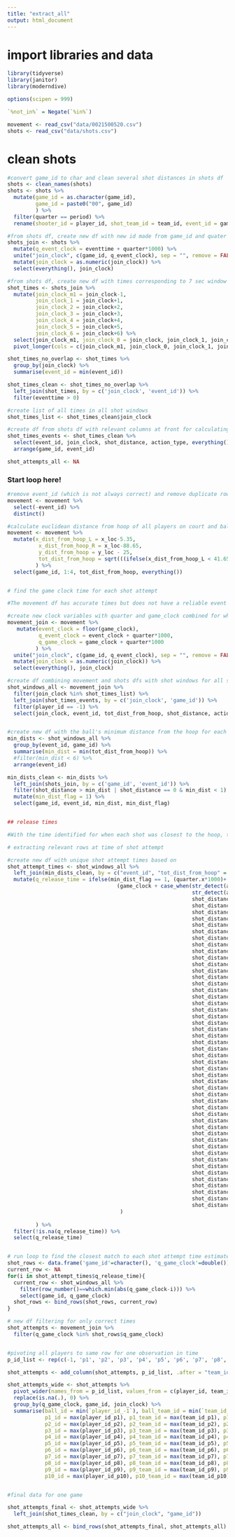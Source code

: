 ```yaml
---
title: "extract_all"
output: html_document
---
```


# import libraries and data
```r
library(tidyverse)
library(janitor)
library(moderndive)

options(scipen = 999)

`%not_in%` = Negate(`%in%`)
```

```r
movement <- read_csv("data/0021500520.csv")
shots <- read_csv("data/shots.csv")
```


# clean shots
```r

#convert game_id to char and clean several shot distances in shots df
shots <- clean_names(shots)
shots <- shots %>% 
  mutate(game_id = as.character(game_id),
         game_id = paste0("00", game_id)
         ) %>% 
  filter(quarter == period) %>% 
  rename(shooter_id = player_id, shot_team_id = team_id, event_id = game_event_id)

#from shots df, create new df with new id made from game_id and quater + whole seconds
shots_join <- shots %>% 
  mutate(q_event_clock = eventtime + quarter*1000) %>% 
  unite("join_clock", c(game_id, q_event_clock), sep = "", remove = FALSE) %>% 
  mutate(join_clock = as.numeric(join_clock)) %>% 
  select(everything(), join_clock)

#from shots df, create new df with times corresponding to 7 sec window during which shot was closest to hoop
shot_times <- shots_join %>% 
  mutate(join_clock_m1 = join_clock-1,
         join_clock_1 = join_clock+1,
         join_clock_2 = join_clock+2,
         join_clock_3 = join_clock+3,
         join_clock_4 = join_clock+4,
         join_clock_5 = join_clock+5,
         join_clock_6 = join_clock+6) %>% 
  select(join_clock_m1, join_clock_0 = join_clock, join_clock_1, join_clock_2, join_clock_3, join_clock_4, join_clock_5, join_clock_6, event_id, game_id, shot_distance, action_type, everything()) %>% 
  pivot_longer(cols = c(join_clock_m1, join_clock_0, join_clock_1, join_clock_2, join_clock_3, join_clock_4, join_clock_5, join_clock_6), values_to = 'join_clock')

shot_times_no_overlap <- shot_times %>%
  group_by(join_clock) %>% 
  summarise(event_id = min(event_id))

shot_times_clean <- shot_times_no_overlap %>% 
  left_join(shot_times, by = c('join_clock', 'event_id')) %>% 
  filter(eventtime > 0)

#create list of all times in all shot windows 
shot_times_list <- shot_times_clean$join_clock

#create df from shots df with relevant columns at front for calculating shot release time in movement df
shot_times_events <- shot_times_clean %>% 
  select(event_id, join_clock, shot_distance, action_type, everything()) %>% 
  arrange(game_id, event_id)
```



```r
shot_attempts_all <- NA
```


### Start loop here!


```r

#remove event_id (which is not always correct) and remove duplicate rows from movement df
movement <- movement %>% 
  select(-event_id) %>% 
  distinct()

#calculate euclidean distance from hoop of all players on court and ball
movement <- movement %>% 
  mutate(x_dist_from_hoop_L = x_loc-5.35,
          x_dist_from_hoop_R = x_loc-88.65,
          y_dist_from_hoop = y_loc - 25,
          tot_dist_from_hoop = sqrt(((ifelse(x_dist_from_hoop_L < 41.65, x_dist_from_hoop_L, x_dist_from_hoop_R))^2)+(y_dist_from_hoop^2))
         ) %>% 
  select(game_id, 1:4, tot_dist_from_hoop, everything())


# find the game clock time for each shot attempt

#The movement df has accurate times but does not have a reliable event id. The shots df has accurate event id's but does not have reliable times. To join these two df's, the unreliable shot times will be cross referenced against a window of time in the movement df, to find a closer estimate to the exact moment a shot attempt began.

#create new clock variables with quarter and game_clock combined for whole seconds and hundredths of seconds in movement df
movement_join <- movement %>% 
   mutate(event_clock = floor(game_clock),
          q_event_clock = event_clock + quarter*1000,
          q_game_clock = game_clock + quarter*1000
         ) %>% 
  unite("join_clock", c(game_id, q_event_clock), sep = "", remove = FALSE) %>%
  mutate(join_clock = as.numeric(join_clock)) %>% 
  select(everything(), join_clock)

#create df combining movement and shots dfs with shot windows for all shots, filtering for just rows tracking the ball
shot_windows_all <- movement_join %>% 
  filter(join_clock %in% shot_times_list) %>%
  left_join(shot_times_events, by = c('join_clock', 'game_id')) %>% 
  filter(player_id == -1) %>% 
  select(join_clock, event_id, tot_dist_from_hoop, shot_distance, action_type, everything())


#create new df with the ball's minimum distance from the hoop for each event
min_dists <- shot_windows_all %>% 
  group_by(event_id, game_id) %>% 
  summarise(min_dist = min(tot_dist_from_hoop)) %>% 
  #filter(min_dist < 6) %>% 
  arrange(event_id)

min_dists_clean <- min_dists %>% 
  left_join(shots_join, by = c('game_id', 'event_id')) %>% 
  filter(shot_distance > min_dist | shot_distance == 0 & min_dist < 1) %>% 
  mutate(min_dist_flag = 1) %>% 
  select(game_id, event_id, min_dist, min_dist_flag)


## release times

#With the time identified for when each shot was closest to the hoop, the next step is to calculate the release of the shot attempt based on the distance of the shot in the shots df.

# extracting relevant rows at time of shot attempt

#create new df with unique shot attempt times based on 
shot_attempt_times <- shot_windows_all %>% 
  left_join(min_dists_clean, by = c("event_id", "tot_dist_from_hoop" = "min_dist")) %>% 
  mutate(q_release_time = ifelse(min_dist_flag == 1, (quarter.x*1000)+
                                   (game_clock + case_when(str_detect(action_type, "Alley Oop") ~ .25,
                                                           str_detect(action_type, "Tip") ~ .4,
                                                           shot_distance == 0 ~ .5,
                                                           shot_distance == 1 ~ .6,
                                                           shot_distance == 2 ~ .787,
                                                           shot_distance == 3 ~ .824,
                                                           shot_distance == 4 ~ .861,
                                                           shot_distance == 5 ~ .898,
                                                           shot_distance == 6 ~ .935,
                                                           shot_distance == 7 ~ .973,
                                                           shot_distance == 8 ~ 1.01,
                                                           shot_distance == 9 ~ 1.047,
                                                           shot_distance == 10 ~ 1.084,
                                                           shot_distance == 11 ~ 1.122,
                                                           shot_distance == 12 ~ 1.159,
                                                           shot_distance == 13 ~ 1.196,
                                                           shot_distance == 14 ~ 1.233,
                                                           shot_distance == 15 ~ 1.271,
                                                           shot_distance == 16 ~ 1.308,
                                                           shot_distance == 17 ~ 1.345,
                                                           shot_distance == 18 ~ 1.382,
                                                           shot_distance == 19 ~ 1.42,
                                                           shot_distance == 20 ~ 1.457,
                                                           shot_distance == 21 ~ 1.494,
                                                           shot_distance == 22 ~ 1.531,
                                                           shot_distance == 23 ~ 1.569,
                                                           shot_distance == 24 ~ 1.606,
                                                           shot_distance == 25 ~ 1.643,
                                                           shot_distance == 26 ~ 1.68,
                                                           shot_distance == 27 ~ 1.717,
                                                           shot_distance == 28 ~ 1.755,
                                                           shot_distance == 29 ~ 1.792,
                                                           shot_distance == 30 ~ 1.829,
                                                           shot_distance == 31 ~ 1.866,
                                                           shot_distance == 32 ~ 1.904,
                                                           shot_distance == 33 ~ 1.941,
                                                           shot_distance == 34 ~ 1.978,
                                                           shot_distance == 35 ~ 2.015,
                                                           shot_distance == 36 ~ 2.053,
                                                           shot_distance == 37 ~ 2.09,
                                                           shot_distance == 38 ~ 2.127,
                                                           shot_distance == 39 ~ 2.164,
                                                           shot_distance == 40 ~ 2.202,
                                                           shot_distance == 41 ~ 2.239,
                                                           shot_distance == 42 ~ 2.276,
                                                           shot_distance == 43 ~ 2.313,
                                                           shot_distance == 44 ~ 2.350,
                                                           shot_distance == 45 ~ 2.388,
                                                           shot_distance == 46 ~ 2.425,
                                                           shot_distance == 47 ~ 2.462
                                    )
                                                                       ))
         ) %>% 
  filter(!is.na(q_release_time)) %>% 
  select(q_release_time)


# run loop to find the closest match to each shot attempt time estimate
shot_rows <- data.frame('game_id'=character(), 'q_game_clock'=double())
current_row <- NA
for(i in shot_attempt_times$q_release_time){
  current_row <- shot_windows_all %>% 
    filter(row_number()==which.min(abs(q_game_clock-i))) %>% 
    select(game_id, q_game_clock)
  shot_rows <- bind_rows(shot_rows, current_row)
}

# new df filtering for only correct times
shot_attempts <- movement_join %>% 
  filter(q_game_clock %in% shot_rows$q_game_clock)


#pivoting all players to same row for one observation in time
p_id_list <- rep(c(-1, 'p1', 'p2', 'p3', 'p4', 'p5', 'p6', 'p7', 'p8', 'p9', 'p10'), nrow(shot_rows))

shot_attempts <- add_column(shot_attempts, p_id_list, .after = "team_id")

shot_attempts_wide <- shot_attempts %>% 
  pivot_wider(names_from = p_id_list, values_from = c(player_id, team_id, x_loc, y_loc)) %>% 
  replace(is.na(.), 0) %>% 
  group_by(q_game_clock, game_id, join_clock) %>%
  summarise(ball_id = min(`player_id_-1`), ball_team_id = min(`team_id_-1`), ball_x_loc = max(`x_loc_-1`), ball_y_loc = max(`y_loc_-1`),
            p1_id = max(player_id_p1), p1_team_id = max(team_id_p1), p1_x_loc = max(x_loc_p1), p1_y_loc = max(y_loc_p1), 
            p2_id = max(player_id_p2), p2_team_id = max(team_id_p2), p2_x_loc = max(x_loc_p2), p2_y_loc = max(y_loc_p2),
            p3_id = max(player_id_p3), p3_team_id = max(team_id_p3), p3_x_loc = max(x_loc_p3), p3_y_loc = max(y_loc_p3),
            p4_id = max(player_id_p4), p4_team_id = max(team_id_p4), p4_x_loc = max(x_loc_p4), p4_y_loc = max(y_loc_p4),
            p5_id = max(player_id_p5), p5_team_id = max(team_id_p5), p5_x_loc = max(x_loc_p5), p5_y_loc = max(y_loc_p5),
            p6_id = max(player_id_p6), p6_team_id = max(team_id_p6), p6_x_loc = max(x_loc_p6), p6_y_loc = max(y_loc_p6),
            p7_id = max(player_id_p7), p7_team_id = max(team_id_p7), p7_x_loc = max(x_loc_p7), p7_y_loc = max(y_loc_p7),
            p8_id = max(player_id_p8), p8_team_id = max(team_id_p8), p8_x_loc = max(x_loc_p8), p8_y_loc = max(y_loc_p8),
            p9_id = max(player_id_p9), p9_team_id = max(team_id_p9), p9_x_loc = max(x_loc_p9), p9_y_loc = max(y_loc_p9),
            p10_id = max(player_id_p10), p10_team_id = max(team_id_p10), p10_x_loc = max(x_loc_p10), p10_y_loc = max(y_loc_p10))


#final data for one game

shot_attempts_final <- shot_attempts_wide %>% 
  left_join(shot_times_clean, by = c("join_clock", "game_id"))

shot_attempts_all <- bind_rows(shot_attempts_final, shot_attempts_all)

```
